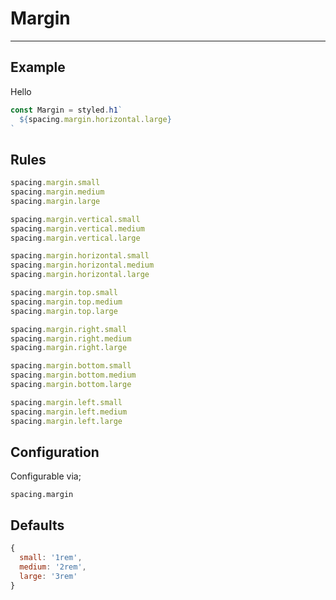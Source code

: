 
# Margin

---

## Example

<Margin>Hello</Margin>

```js
const Margin = styled.h1`
  ${spacing.margin.horizontal.large}
`
```

## Rules

```js
spacing.margin.small
spacing.margin.medium
spacing.margin.large

spacing.margin.vertical.small
spacing.margin.vertical.medium
spacing.margin.vertical.large

spacing.margin.horizontal.small
spacing.margin.horizontal.medium
spacing.margin.horizontal.large

spacing.margin.top.small
spacing.margin.top.medium
spacing.margin.top.large

spacing.margin.right.small
spacing.margin.right.medium
spacing.margin.right.large

spacing.margin.bottom.small
spacing.margin.bottom.medium
spacing.margin.bottom.large

spacing.margin.left.small
spacing.margin.left.medium
spacing.margin.left.large
```

## Configuration

Configurable via;

```
spacing.margin
```

## Defaults

```js
{
  small: '1rem',
  medium: '2rem',
  large: '3rem'
}
```
